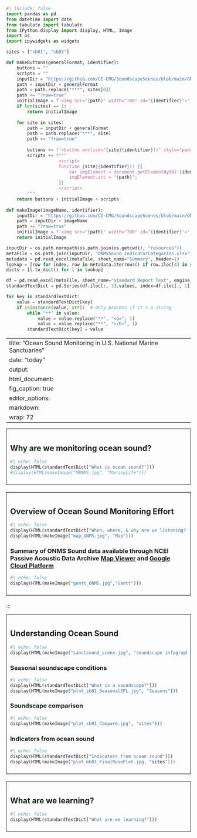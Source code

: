 ```python
#| include: false
import pandas as pd
from datetime import date
from tabulate import tabulate
from IPython.display import display, HTML, Image
import os
import ipywidgets as widgets

sites = ["sb01", "sb03"]

def makeButtons(generalFormat, identifier):
    buttons = ""
    scripts = ""
    inputDir = "https://github.com/CI-CMG/SoundscapeScenes/blob/main/ONMS-Sound/report/"
    path = inputDir + generalFormat
    path = path.replace("***", sites[0])
    path += "?raw=true"
    initialImage = f'<img src="{path}" width="700" id="{identifier}">'
    if len(sites) == 1:
        return initialImage
    
    for site in sites:
        path = inputDir + generalFormat
        path = path.replace("***", site)
        path += "?raw=true"
        
        buttons += f'<button onclick="{site}{identifier}()" style="padding: 10px; color: white; margin: 4px 4px; background-color: #008CBA;">{site}</button>'
        scripts += f"""
                    <script>
                    function {site}{identifier}() {{
                        var imgElement = document.getElementById('{identifier}');
                        imgElement.src = "{path}";
                    }}
                    </script>
        """
    return buttons + initialImage + scripts
  
def makeImage(imageName, identifier):
    inputDir = "https://github.com/CI-CMG/SoundscapeScenes/blob/main/ONMS-Sound/report/"
    path = inputDir + imageName
    path += "?raw=true"
    initialImage = f'<img src="{path}" width="700" id="{identifier}">'
    return initialImage

inputDir = os.path.normpath(os.path.join(os.getcwd(), "resources"))
metaFile = os.path.join(inputDir, "ONMSSound_IndicatorCategories.xlsx")
metadata = pd.read_excel(metaFile, sheet_name="Summary", header=1)
lookup = [row for index, row in metadata.iterrows() if row.iloc[4] in sites]
dicts = [l.to_dict() for l in lookup]

df = pd.read_excel(metaFile, sheet_name="Standard Report Text", engine_kwargs={'keep_links': True})
standardTextDict = pd.Series(df.iloc[:, 3].values, index=df.iloc[:, 1]).to_dict()

for key in standardTextDict:
    value = standardTextDict[key]
    if isinstance(value, str):  # Only process if it's a string
        while "**" in value:
            value = value.replace("**", "<b>", 1)
            value = value.replace("**", "</b>", 1)
        standardTextDict[key] = value
```

---
title: "Ocean Sound Monitoring in U.S. National Marine Sanctuaries"
date: "today"
output: 
  html_document: 
    fig_caption: true
editor_options: 
  markdown: 
    wrap: 72
---

::: {style="border: 1px solid black; padding: 10px; margin-bottom: 20px;"}
## Why are we monitoring ocean sound?
```python
#| echo: false
display(HTML(standardTextDict["What is ocean sound?"]))
#display(HTML(makeImage("MBNMS.jpg", "MarineLife")))
```
:::

::: {style="border: 1px solid black; padding: 10px; margin-bottom: 20px;"}
## Overview of Ocean Sound Monitoring Effort
```python
#| echo: false
display(HTML(standardTextDict["When, where, & why are we listening?"]))
display(HTML(makeImage("map_ONMS.jpg", "Map")))
```
### Summary of ONMS Sound data available through NCEI Passive Acoustic Data Archive <a href="https://www.ncei.noaa.gov/maps/passive-acoustic-data/">Map Viewer</a> and <a href="https://console.cloud.google.com/storage/browser/noaa-passive-bioacoustic?invt=AbwKlA">Google Cloud Platform</a>  
```python
#| echo: false
display(HTML(makeImage("gantt_ONMS.jpg","Gantt")))
```
:::

:::

::: {style="border: 1px solid black; padding: 10px; margin-bottom: 20px;"}
## Understanding Ocean Sound
```python
#| echo: false
display(HTML(makeImage("sanctsound_scene.jpg", "soundscape infographic")))

```
### Seasonal soundscape conditions
```python
#| echo: false
display(HTML(standardTextDict["What is a soundscape?"]))
display(HTML(makeImage("plot_sb01_SeasonalSPL.jpg", "Seasons")))
```
### Soundscape comparison
```python
#| echo: false
display(HTML(makeImage("plot_sb01_Compare.jpg", "sites")))
```
### Indicators from ocean sound
```python
#| echo: false
display(HTML(standardTextDict["Indicators from ocean sound"]))
display(HTML(makeImage("plot_mb01_FinalRosePlot.jpg, "sites")))
```

:::

::: {style="border: 1px solid black; padding: 10px; margin-bottom: 20px;"}
## What are we learning?
```python
#| echo: false
display(HTML(standardTextDict["What are we learning?"]))
```
:::
